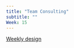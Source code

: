 ```yaml
---
title: "Team Consulting"
subtitle: ""
Week: 15
---
```


[Weekly design](https://changjunlee.com/teaching/ds101/weekly/)

<br>
